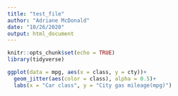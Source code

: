 ```yaml
---
title: "test_file"
author: "Adriane McDonald"
date: "10/26/2020"
output: html_document
---
```


```r
knitr::opts_chunk$set(echo = TRUE)
library(tidyverse)
```

```r
ggplot(data = mpg, aes(x = class, y = cty))+
  geom_jitter(aes(color = class), alpha = 0.5)+
  labs(x = "Car class", y = "City gas mileage(mpg)")
```

